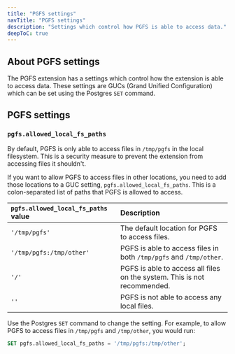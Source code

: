 ```yaml
---
title: "PGFS settings"
navTitle: "PGFS settings"
description: "Settings which control how PGFS is able to access data."
deepToC: true
---
```


## About PGFS settings

The PGFS extension has a settings which control how the extension is able to access data. These settings are GUCs (Grand Unified Configuration) which can be set using the Postgres `SET` command.

## PGFS settings

### `pgfs.allowed_local_fs_paths`

By default, PGFS is only able to access files in `/tmp/pgfs` in the local filesystem. This is a security measure to prevent the extension from accessing files it shouldn't.

If you want to allow PGFS to access files in other locations, you need to add those locations to a GUC setting, `pgfs.allowed_local_fs_paths`. This is a colon-separated list of paths that PGFS is allowed to access.

| `pgfs.allowed_local_fs_paths` value | Description                                                              |
|:------------------------------------|:-------------------------------------------------------------------------|
| `'/tmp/pgfs'`                       | The default location for PGFS to access files.                           |
| `'/tmp/pgfs:/tmp/other'`            | PGFS is able to access files in both `/tmp/pgfs` and `/tmp/other`.       |
| `'/'`                               | PGFS is able to access all files on the system. This is not recommended. |
| `''`                                | PGFS is not able to access any local files.                              |

Use the Postgres `SET` command to change the setting. For example, to allow PGFS to access files in `/tmp/pgfs` and `/tmp/other`, you would run:

```sql
SET pgfs.allowed_local_fs_paths = '/tmp/pgfs:/tmp/other';
```

